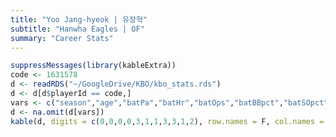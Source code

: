 ```yaml
---
title: "Yoo Jang-hyeok | 유장혁"
subtitle: "Hanwha Eagles | OF"
summary: "Career Stats"
---
```

```r
suppressMessages(library(kableExtra))
code <- 1631578
d <- readRDS("~/GoogleDrive/KBO/kbo_stats.rds")
d <- d[d$playerId == code,]
vars <- c("season","age","batPa","batHr","batOps","batBBpct","batSOpct","ISO","batBABIP","wRCplus","batWAR")
d <- na.omit(d[vars])
kable(d, digits = c(0,0,0,0,3,1,1,3,3,1,2), row.names = F, col.names = c("Season","Age","PA","HR","OPS","BB%","SO%","ISO","BABIP","wRC+","WAR")) %>% kable_styling(bootstrap_options = c("striped", "hover"), fixed_thead = T)
```
